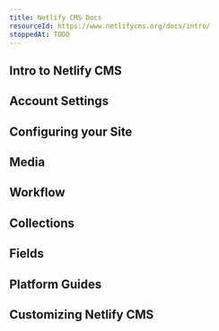 ```yaml
---
title: Netlify CMS Docs
resourceId: https://www.netlifycms.org/docs/intro/
stoppedAt: TODO
---
```


## Intro to Netlify CMS

## Account Settings

## Configuring your Site

## Media

## Workflow

## Collections

## Fields

## Platform Guides

## Customizing Netlify CMS
